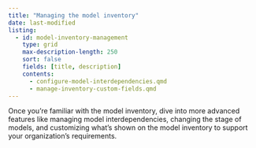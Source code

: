 ```yaml
---
title: "Managing the model inventory"
date: last-modified
listing:
  - id: model-inventory-management
    type: grid
    max-description-length: 250
    sort: false
    fields: [title, description]
    contents:
      - configure-model-interdependencies.qmd
      - manage-inventory-custom-fields.qmd
---
```


Once you're familiar with the model inventory, dive into more advanced features like managing model interdependencies, changing the stage of models, and customizing what's shown on the model inventory to support your organization's requirements.

:::{#model-inventory-management}
:::